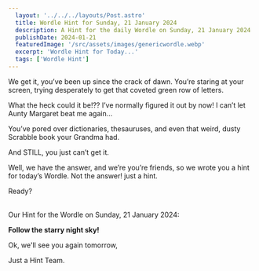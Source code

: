 ```yaml
---
  layout: '../../../layouts/Post.astro'
  title: Wordle Hint for Sunday, 21 January 2024
  description: A Hint for the daily Wordle on Sunday, 21 January 2024
  publishDate: 2024-01-21
  featuredImage: '/src/assets/images/genericwordle.webp'
  excerpt: 'Wordle Hint for Today...'
  tags: ['Wordle Hint']
---
```


  We get it, you’ve been up since the crack of dawn. You’re staring at your screen, trying desperately to get that coveted green row of letters. 

  What the heck could it be!??
  I’ve normally figured it out by now!
  I can’t let Aunty Margaret beat me again… 

  You’ve pored over dictionaries, thesauruses, and even that weird, dusty Scrabble book your Grandma had.

  And STILL, you just can’t get it. 

  Well, we have the answer, and we’re you’re friends, so we wrote you a hint for today’s Wordle.
  Not the answer! just a hint. 

  Ready?<br /><br />

  Our Hint for the Wordle on Sunday, 21 January 2024:

  **Follow the starry night sky!**

  Ok, we'll see you again tomorrow, 

  Just a Hint Team.
  